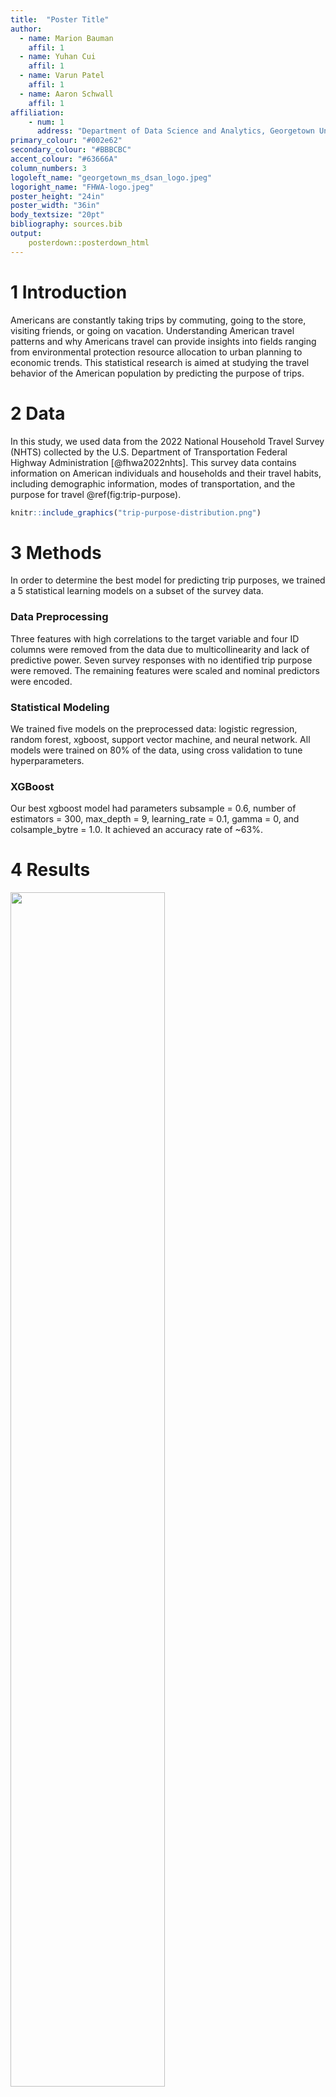 ```yaml
---
title:  "Poster Title"
author:
  - name: Marion Bauman
    affil: 1
  - name: Yuhan Cui
    affil: 1
  - name: Varun Patel
    affil: 1
  - name: Aaron Schwall
    affil: 1
affiliation:
    - num: 1
      address: "Department of Data Science and Analytics, Georgetown University"
primary_colour: "#002e62"
secondary_colour: "#BBBCBC"
accent_colour: "#63666A"
column_numbers: 3
logoleft_name: "georgetown_ms_dsan_logo.jpeg"
logoright_name: "FHWA-logo.jpeg"
poster_height: "24in"
poster_width: "36in"
body_textsize: "20pt"
bibliography: sources.bib
output:
    posterdown::posterdown_html
---
```


# 1 Introduction

Americans are constantly taking trips by commuting, going to the store, visiting friends, or going on vacation. Understanding American travel patterns and why Americans travel can provide insights into fields ranging from environmental protection resource allocation to urban planning to economic trends. This statistical research is aimed at studying the travel behavior of the American population by predicting the purpose of trips.

# 2 Data

In this study, we used data from the 2022 National Household Travel Survey (NHTS) collected by the U.S. Department of Transportation Federal Highway Administration [@fhwa2022nhts]. This survey data contains information on American individuals and households and their travel habits, including demographic information, modes of transportation, and the purpose for travel \@ref(fig:trip-purpose).

```r
knitr::include_graphics("trip-purpose-distribution.png")
```

# 3 Methods

In order to determine the best model for predicting trip purposes, we trained a 5 statistical learning models on a subset of the survey data. 

### Data Preprocessing

Three features with high correlations to the target variable and four ID columns were removed from the data due to multicollinearity and lack of predictive power. Seven survey responses with no identified trip purpose were removed. The remaining features were scaled and nominal predictors were encoded.

### Statistical Modeling

We trained five models on the preprocessed data: logistic regression, random forest, xgboost, support vector machine, and neural network. All models were trained on 80% of the data, using cross validation to tune hyperparameters.


### XGBoost

Our best xgboost model had parameters subsample = 0.6, number of estimators = 300, max_depth = 9, learning_rate = 0.1, gamma = 0, and colsample_bytre = 1.0. It achieved an accuracy rate of \~63%.


# 4 Results

![](roc-auc.png){width=70%}

![](model-performance-by-class.png){width=70%}

![](model-prediction-certainty-by-class.png){width=70%}


| Model | Accuracy  | ROC AUC |
|------------------------|----------------|---------|
| Logistic Regression | 0.4567 | 0.75 |
| Random Forest | 0.7322 | 0.93 |
| XGBoost | 0.8217 | 0.97 |
| Support Vector Machine | 0.5121 | 0.79 |
| Neural Network | 0.5988 | 0.89 |

# 5 Conclusions

Based on this study, we can see that the XGBoost classifier has the best testing accuracy of 0.8116. The most important features in this model are reason for travel and worker status. Hopefully this model can be used in the future to inform those who wish to study American's movements based on this data.

# References
